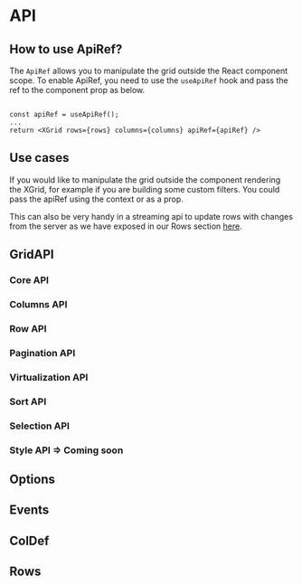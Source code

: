 
<Meta title="1. Docs/11. API" component={XGrid} />

# API

## How to use ApiRef?

The `ApiRef` allows you to manipulate the grid outside the React component scope.
To enable ApiRef, you need to use the `useApiRef` hook and pass the ref to the component prop as below.

```tsx

const apiRef = useApiRef();
...
return <XGrid rows={rows} columns={columns} apiRef={apiRef} />

```

## Use cases

If you would like to manipulate the grid outside the component rendering the XGrid, for example if you are building some custom filters.
You could pass the apiRef using the context or as a prop.

This can also be very handy in a streaming api to update rows with changes from the server as we have exposed in our Rows section [here]().

## GridAPI

### Core API

### Columns API

### Row API

### Pagination API

### Virtualization API

### Sort API

### Selection API

### Style API => Coming soon

## Options

## Events

## ColDef

## Rows
